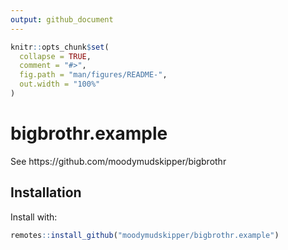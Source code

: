 ```yaml
---
output: github_document
---
```


<!-- README.md is generated from README.Rmd. Please edit that file -->

```r
knitr::opts_chunk$set(
  collapse = TRUE,
  comment = "#>",
  fig.path = "man/figures/README-",
  out.width = "100%"
)
```

# bigbrothr.example

See https://github.com/moodymudskipper/bigbrothr

## Installation

Install with:

``` r
remotes::install_github("moodymudskipper/bigbrothr.example")
```
